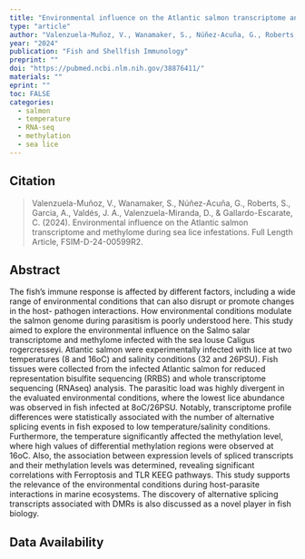 ```yaml
---
title: "Environmental influence on the Atlantic salmon transcriptome and methylome during sea lice infestations"
type: "article"
author: "Valenzuela-Muñoz, V., Wanamaker, S., Núñez-Acuña, G., Roberts, S., Garcia, A., Valdés, J. A., Valenzuela-Miranda, D., & Gallardo-Escarate, C"
year: "2024"
publication: "Fish and Shellfish Immunology"
preprint: ""
doi: "https://pubmed.ncbi.nlm.nih.gov/38876411/"
materials: ""
eprint: ""
toc: FALSE
categories:
  - salmon
  - temperature
  - RNA-seq
  - methylation
  - sea lice
---
```


## Citation

> Valenzuela-Muñoz, V., Wanamaker, S., Núñez-Acuña, G., Roberts, S., Garcia, A., Valdés, J. A., Valenzuela-Miranda, D., & Gallardo-Escarate, C. (2024). Environmental influence on the Atlantic salmon transcriptome and methylome during sea lice infestations. Full Length Article, FSIM-D-24-00599R2.

## Abstract

The fish's immune response is affected by different factors, including a wide range of environmental conditions that can also disrupt or promote changes in the host- pathogen interactions. How environmental conditions modulate the salmon genome during parasitism is poorly understood here. This study aimed to explore the environmental influence on the Salmo salar transcriptome and methylome infected with the sea louse Caligus rogercresseyi. Atlantic salmon were experimentally infected with lice at two temperatures (8 and 16oC) and salinity conditions (32 and 26PSU). Fish tissues were collected from the infected Atlantic salmon for reduced representation bisulfite sequencing (RRBS) and whole transcriptome sequencing (RNAseq) analysis. The parasitic load was highly divergent in the evaluated environmental conditions, where the lowest lice abundance was observed in fish infected at 8oC/26PSU. Notably, transcriptome profile differences were statistically associated with the number of alternative splicing events in fish exposed to low temperature/salinity conditions. Furthermore, the temperature significantly affected the methylation level, where high values of differential methylation regions were observed at 16oC. Also, the association between expression levels of spliced transcripts and their methylation levels was determined, revealing significant correlations with Ferroptosis and TLR KEEG pathways. This study supports the relevance of the environmental conditions during host-parasite interactions in marine ecosystems. The discovery of alternative splicing transcripts associated with DMRs is also discussed as a novel player in fish biology.

## Data Availability
